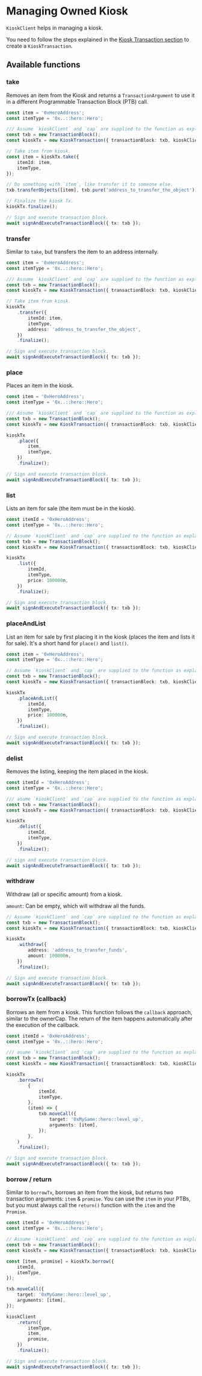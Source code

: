 # Managing Owned Kiosk

`KioskClient` helps in managing a kiosk.

You need to follow the steps explained in the [Kiosk Transaction section](#kiosk-transaction) to
create a `KioskTransaction`.

## Available functions

### take

Removes an item from the Kiosk and returns a `TransactionArgument` to use it in a different
Programmable Transaction Block (PTB) call.

```typescript
const item = '0xHeroAddress';
const itemType = '0x..::hero::Hero';

/// Assume `kioskClient` and `cap` are supplied to the function as explained in the previous section.
const txb = new TransactionBlock();
const kioskTx = new KioskTransaction({ transactionBlock: txb, kioskClient, cap });

// Take item from kiosk.
const item = kioskTx.take({
	itemId: item,
	itemType,
});

// Do something with `item`, like transfer it to someone else.
txb.transferObjects([item], txb.pure('address_to_transfer_the_object'));

// Finalize the kiosk Tx.
kioskTx.finalize();

// Sign and execute transaction block.
await signAndExecuteTransactionBlock({ tx: txb });
```

### transfer

Similar to `take`, but transfers the item to an address internally.

```typescript
const item = '0xHeroAddress';
const itemType = '0x..::hero::Hero';

/// Assume `kioskClient` and `cap` are supplied to the function as explained in the previous section.
const txb = new TransactionBlock();
const kioskTx = new KioskTransaction({ transactionBlock: txb, kioskClient, cap });

// Take item from kiosk.
kioskTx
	.transfer({
		itemId: item,
		itemType,
		address: 'address_to_transfer_the_object',
	})
	.finalize();

// Sign and execute transaction block.
await signAndExecuteTransactionBlock({ tx: txb });
```

### place

Places an item in the kiosk.

```typescript
const item = '0xHeroAddress';
const itemType = '0x..::hero::Hero';

/// Assume `kioskClient` and `cap` are supplied to the function as explained in the previous section.
const txb = new TransactionBlock();
const kioskTx = new KioskTransaction({ transactionBlock: txb, kioskClient, cap });

kioskTx
	.place({
		item,
		itemType,
	})
	.finalize();

// Sign and execute transaction block.
await signAndExecuteTransactionBlock({ tx: txb });
```

### list

Lists an item for sale (the item must be in the kiosk).

```typescript
const itemId = '0xHeroAddress';
const itemType = '0x..::hero::Hero';

// Assume `kioskClient` and `cap` are supplied to the function as explained in the previous section.
const txb = new TransactionBlock();
const kioskTx = new KioskTransaction({ transactionBlock: txb, kioskClient, cap });

kioskTx
	.list({
		itemId,
		itemType,
		price: 100000n,
	})
	.finalize();

// Sign and execute transaction block.
await signAndExecuteTransactionBlock({ tx: txb });
```

### placeAndList

List an item for sale by first placing it in the kiosk (places the item and lists it for sale). It's
a short hand for `place()` and `list()`.

```typescript
const item = '0xHeroAddress';
const itemType = '0x..::hero::Hero';

// Assume `kioskClient` and `cap` are supplied to the function as explained in the previous section.
const txb = new TransactionBlock();
const kioskTx = new KioskTransaction({ transactionBlock: txb, kioskClient, cap });

kioskTx
	.placeAndList({
		itemId,
		itemType,
		price: 100000n,
	})
	.finalize();

// Sign and execute transaction block.
await signAndExecuteTransactionBlock({ tx: txb });
```

### delist

Removes the listing, keeping the item placed in the kiosk.

```typescript
const itemId = '0xHeroAddress';
const itemType = '0x..::hero::Hero';

/// asume `kioskClient` and `cap` are supplied to the function as explained in the previous section.
const txb = new TransactionBlock();
const kioskTx = new KioskTransaction({ transactionBlock: txb, kioskClient, cap });

kioskTx
	.delist({
		itemId,
		itemType,
	})
	.finalize();

// sign and execute transaction block.
await signAndExecuteTransactionBlock({ tx: txb });
```

### withdraw

Withdraw (all or specific amount) from a kiosk.

`amount`: Can be empty, which will withdraw all the funds.

```typescript
// Assume `kioskClient` and `cap` are supplied to the function as explained in the previous section.
const txb = new TransactionBlock();
const kioskTx = new KioskTransaction({ transactionBlock: txb, kioskClient, cap });

kioskTx
	.withdraw({
		address: 'address_to_transfer_funds',
		amount: 100000n,
	})
	.finalize();

// Sign and execute transaction block.
await signAndExecuteTransactionBlock({ tx: txb });
```

### borrowTx (callback)

Borrows an item from a kiosk. This function follows the `callback` approach, similar to the
ownerCap. The return of the item happens automatically after the execution of the callback.

```typescript
const itemId = '0xHeroAddress';
const itemType = '0x..::hero::Hero';

/// asume `kioskClient` and `cap` are supplied to the function as explained in the previous section.
const txb = new TransactionBlock();
const kioskTx = new KioskTransaction({ transactionBlock: txb, kioskClient, cap });

kioskTx
	.borrowTx(
		{
			itemId,
			itemType,
		},
		(item) => {
			txb.moveCall({
				target: '0xMyGame::hero::level_up',
				arguments: [item],
			});
		},
	)
	.finalize();

// Sign and execute transaction block.
await signAndExecuteTransactionBlock({ tx: txb });
```

### borrow / return

Similar to `borrowTx`, borrows an item from the kiosk, but returns two transaction arguments: `item`
& `promise`. You can use the `item` in your PTBs, but you must always call the `return()` function
with the `item` and the `Promise`.

```typescript
const itemId = '0xHeroAddress';
const itemType = '0x..::hero::Hero';

// Assume `kioskClient` and `cap` are supplied to the function as explained in the previous section.
const txb = new TransactionBlock();
const kioskTx = new KioskTransaction({ transactionBlock: txb, kioskClient, cap });

const [item, promise] = kioskTx.borrow({
	itemId,
	itemType,
});

txb.moveCall({
	target: '0xMyGame::hero::level_up',
	arguments: [item],
});

kioskClient
	.return({
		itemType,
		item,
		promise,
	})
	.finalize();

// Sign and execute transaction block.
await signAndExecuteTransactionBlock({ tx: txb });
```
